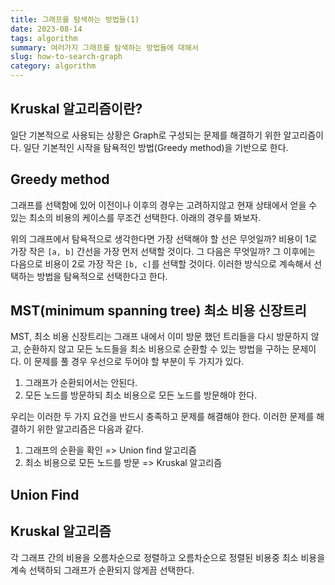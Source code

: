 ```yaml
---
title: 그래프를 탐색하는 방법들(1)
date: 2023-08-14
tags: algorithm
summary: 여러가지 그래프를 탐색하는 방법들에 대해서
slug: how-to-search-graph
category: algorithm
---
```


## Kruskal 알고리즘이란?

일단 기본적으로 사용되는 상황은 Graph로 구성되는 문제를 해결하기 위한 알고리즘이다. 일단 기본적인 시작을 탐욕적인 방법(Greedy method)을 기반으로 한다.

## Greedy method

그래프를 선택함에 있어 이전이나 이후의 경우는 고려하지않고 현재 상태에서 얻을 수 있는 최소의 비용의 케이스를 무조건 선택한다. 아래의 경우를 봐보자.

위의 그래프에서 탐욕적으로 생각한다면 가장 선택해야 할 선은 무엇일까? 비용이 1로 가장 작은 `[a, b]` 간선을 가장 먼저 선택할 것이다. 그 다음은 무엇일까? 그 이후에는 다음으로 비용이 2로 가장 작은 `[b, c]`를 선택할 것이다. 이러한 방식으로 계속해서 선택하는 방법을 탐욕적으로 선택한다고 한다.

## MST(minimum spanning tree) 최소 비용 신장트리

MST, 최소 비용 신장트리는 그래프 내에서 이미 방문 했던 트리들을 다시 방문하지 않고, 순환하지 않고 모든 노드들을 최소 비용으로 순환할 수 있는 방법을 구하는 문제이다. 이 문제를 풀 경우 우선으로 두어야 할 부분이 두 가지가 있다.

1. 그래프가 순환되어서는 안된다.
2. 모든 노드를 방문하되 최소 비용으로 모든 노드를 방문해야 한다.

우리는 이러한 두 가지 요건을 반드시 충족하고 문제를 해결해야 한다. 이러한 문제를 해결하기 위한 알고리즘은 다음과 같다.

1. 그래프의 순환을 확인 => Union find 알고리즘
2. 최소 비용으로 모든 노드를 방문 => Kruskal 알고리즘

## Union Find

## Kruskal 알고리즘

각 그래프 간의 비용을 오름차순으로 정렬하고 오름차순으로 정렬된 비용중 최소 비용을 계속 선택하되 그래프가 순환되지 않게끔 선택한다.
